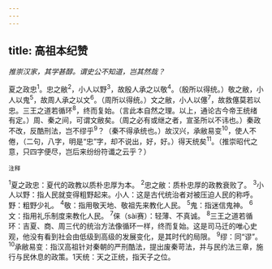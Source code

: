 ```yaml
---
---
---
```

title: 高祖本纪赞
---



*推崇汉家，其学甚醇。谓史公不知道，岂其然哉？*

夏之政忠<sup>1</sup>。忠之敝<sup>2</sup>，小人以野<sup>3</sup>，故殷人承之以敬<sup>4</sup>。（殷所以得统。）敬之敝，小人以鬼<sup>5</sup>，故周人承之以文<sup>6</sup>。（周所以得统。）文之敝，小人以僿<sup>7</sup>，故救僿莫若以忠。三王之道若循环<sup>8</sup>，终而复始。（言此本自然之理。以上，通论古今帝王统绪有定。）周、秦之间，可谓文敝矣。（周之必有或继之者，宣圣所以不讳也。）秦政不改，反酷刑法，岂不缪乎<sup>9</sup>？（秦不得承统也。）故汉兴，承敝易变<sup>10</sup>，使人不倦，（二句，八字，明是“忠”字，却不说出，好，好。）得天统矣<sup>11</sup>。（推崇昭代之意，只四字便尽，岂后来纷纷符谶之云乎？）

<sup>注释</sup>

<sup>1</sup>夏之政忠：夏代的政教以质朴忠厚为本。
<sup>2</sup>忠之敝：质朴忠厚的政教衰败了。
<sup>3</sup>小人以野：指人民就变得粗野起来。小人：这是古代统治者对被压迫人民的称呼。野：粗野少礼。
<sup>4</sup>敬：指用敬天地、敬祖先来教化人民。
<sup>5</sup>鬼：指迷信鬼神。
<sup>6</sup>文：指用礼乐制度来教化人民。
<sup>7</sup>俫（sài赛）：轻薄、不真诚。
<sup>8</sup>三王之道若循环：吉夏、商、周三代的统治方法像循环一样，终而复始。这是司马迁的唯心史观，他没有看到社会由低级到高级的发展变化，是其时代的局限。
<sup>9</sup>缪：同“谬”。
<sup>10</sup>承敝易变：指汉高祖针对秦朝的严刑酷法，提出废秦苛法，并与民约法三章，施行与民休息的政策。1天统：天之正统，指天子之位。